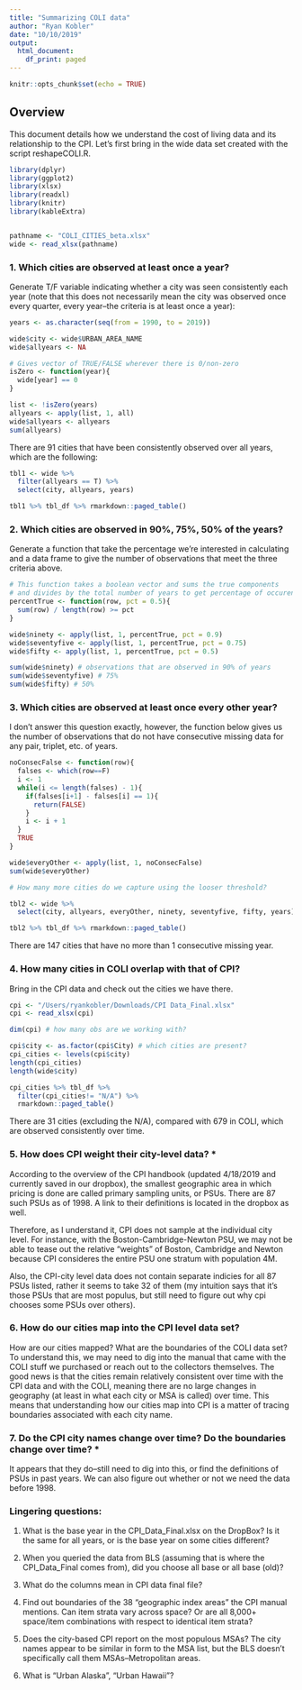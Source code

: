 ```yaml
---
title: "Summarizing COLI data"
author: "Ryan Kobler"
date: "10/10/2019"
output:
  html_document:
    df_print: paged
---
```


```r
knitr::opts_chunk$set(echo = TRUE)
```

## Overview

This document details how we understand the cost of living data and its relationship to the CPI. Let's first bring in the wide data set created with the script reshapeCOLI.R.  

```r
library(dplyr)
library(ggplot2)
library(xlsx)
library(readxl)
library(knitr)
library(kableExtra)


pathname <- "COLI_CITIES_beta.xlsx"
wide <- read_xlsx(pathname)
```

### 1. Which cities are observed at least once a year?

Generate T/F variable indicating whether a city was seen consistently each year (note that this does not necessarily mean the city was observed once every quarter, every year--the criteria is at least once a year):

```r
years <- as.character(seq(from = 1990, to = 2019))

wide$city <- wide$URBAN_AREA_NAME
wide$allyears <- NA

# Gives vector of TRUE/FALSE wherever there is 0/non-zero
isZero <- function(year){
  wide[year] == 0
}

list <- !isZero(years)
allyears <- apply(list, 1, all)
wide$allyears <- allyears
sum(allyears)
```
There are 91 cities that have been consistently observed over all years, which are the following:

```r
tbl1 <- wide %>% 
  filter(allyears == T) %>% 
  select(city, allyears, years)

tbl1 %>% tbl_df %>% rmarkdown::paged_table()
```

### 2. Which cities are observed in 90%, 75%, 50% of the years?

Generate a function that take the percentage we're interested in calculating and a data frame to give the number of observations that meet the three criteria above.

```r
# This function takes a boolean vector and sums the true components
# and divides by the total number of years to get percentage of occurences
percentTrue <- function(row, pct = 0.5){
  sum(row) / length(row) >= pct
}

wide$ninety <- apply(list, 1, percentTrue, pct = 0.9)
wide$seventyfive <- apply(list, 1, percentTrue, pct = 0.75)
wide$fifty <- apply(list, 1, percentTrue, pct = 0.5)

sum(wide$ninety) # observations that are observed in 90% of years
sum(wide$seventyfive) # 75%
sum(wide$fifty) # 50%
```

### 3. Which cities are observed at least once every other year?

I don't answer this question exactly, however, the function below gives us the number of observations that do not have consecutive missing data for any pair, triplet, etc. of years. 


```r
noConsecFalse <- function(row){
  falses <- which(row==F)
  i <- 1
  while(i <= length(falses) - 1){
    if(falses[i+1] - falses[i] == 1){
      return(FALSE)
    }
    i <- i + 1
  }
  TRUE
}

wide$everyOther <- apply(list, 1, noConsecFalse)
sum(wide$everyOther) 

# How many more cities do we capture using the looser threshold?

tbl2 <- wide %>% 
  select(city, allyears, everyOther, ninety, seventyfive, fifty, years)

tbl2 %>% tbl_df %>% rmarkdown::paged_table()
```

There are 147 cities that have no more than 1 consecutive missing year.


### 4. How many cities in COLI overlap with that of CPI?

Bring in the CPI data and check out the cities we have there.

```r
cpi <- "/Users/ryankobler/Downloads/CPI Data_Final.xlsx"
cpi <- read_xlsx(cpi)

dim(cpi) # how many obs are we working with?

cpi$city <- as.factor(cpi$City) # which cities are present?
cpi_cities <- levels(cpi$city)
length(cpi_cities)
length(wide$city)

cpi_cities %>% tbl_df %>% 
  filter(cpi_cities!= "N/A") %>%
  rmarkdown::paged_table()


```

There are 31 cities (excluding the N/A), compared with 679 in COLI, which are observed consistently over time. 

### 5. How does CPI weight their city-level data? *
According to the overview of the CPI handbook (updated 4/18/2019 and currently saved in our dropbox), the smallest geographic area in which pricing is done are called primary sampling units, or PSUs. There are 87 such PSUs as of 1998. A link to their definitions is located in the dropbox as well. 

Therefore, as I understand it, CPI does not sample at the individual city level. For instance, with the Boston-Cambridge-Newton PSU, we may not be able to tease out the relative "weights" of Boston, Cambridge and Newton because  CPI consideres the entire PSU one stratum with population 4M.

Also, the CPI-city level data does not contain separate indicies for all 87 PSUs listed, rather it seems to take 32 of them (my intuition says that it's those PSUs that are most populus, but still need to figure out why cpi chooses some PSUs over others).


### 6. How do our cities map into the CPI level data set?
How are our cities mapped? What are the boundaries of the COLI data set? To understand this, we may need to dig into the manual that came with the COLI stuff we purchased or reach out to the collectors themselves. The good news is that the cities remain relatively consistent over time with the CPI data and with the COLI, meaning there are no large changes in geography (at least in what each city or MSA is called) over time. This means that understanding how our cities map into CPI is a matter of tracing boundaries associated with each city name. 

### 7. Do the CPI city names change over time? Do the boundaries change over time? *
It appears that they do--still need to dig into this, or find the definitions of PSUs in past years. We can also figure out whether or not we need the data before 1998.  


### Lingering questions:

1. What is the base year in the CPI_Data_Final.xlsx on the DropBox? Is it the same for all years, or is the base year on some cities different? 

2. When you queried the data from BLS (assuming that is where the CPI_Data_Final comes from), did you choose all base or all base (old)?

3. What do the columns mean in CPI data final file?

4. Find out boundaries of the 38 "geographic index areas" the CPI manual mentions. Can item strata vary across space? Or are all 8,000+ space/item combinations with respect to identical item strata? 

5. Does the city-based CPI report on the most populous MSAs? The city names appear to be similar in form to the MSA list, but the BLS doesn't specifically call them MSAs--Metropolitan areas. 

6. What is "Urban Alaska", "Urban Hawaii"?









